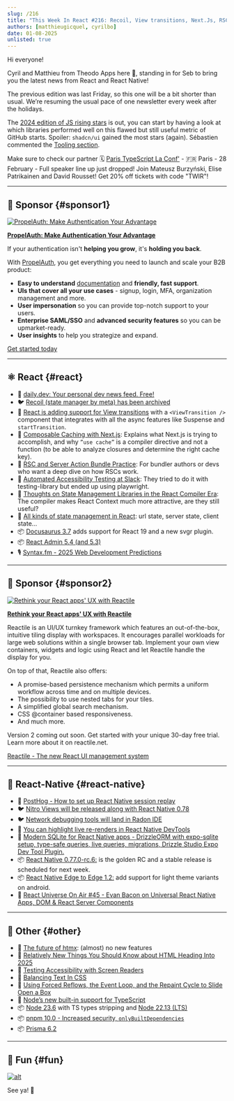 ```yaml
---
slug: /216
title: "This Week In React #216: Recoil, View transitions, Next.Js, RSC, A11y testing, React Compiler, Nitro Modules, Radon IDE, SQLite, RN edge-to-edge, htmx, Node, pnpm..."
authors: [matthieugicquel, cyrilbo]
date: 01-08-2025
unlisted: true
---
```


Hi everyone!

Cyril and Matthieu from Theodo Apps here 👋, standing in for Seb to bring you the latest news from React and React Native!

The previous edition was last Friday, so this one will be a bit shorter than usual. We’re resuming the usual pace of one newsletter every week after the holidays.

The [2024 edition of JS rising stars](https://risingstars.js.org/2024/en) is out, you can start by having a look at which libraries performed well on this flawed but still useful metric of GitHub starts. Spoiler: `shadcn/ui` gained the most stars (again). Sébastien commented the [Tooling section](https://risingstars.js.org/2024/en#section-build).

Make sure to check our partner 🗓️ [Paris TypeScript La Conf'](https://la-conf.typescript.paris/?utm_source=thisweekinreact) - 🇫🇷 Paris - 28 February - Full speaker line up just dropped! Join Mateusz Burzyński, Elise Patrikainen and David Rousset! Get 20% off tickets with code "TWIR"!

<!-- truncate -->


<Support />

---

## 💸 Sponsor {#sponsor1}

[![PropelAuth: Make Authentication Your Advantage](/emails/issues/216/PropelAuth.jpg)](https://www.propelauth.com/?utm_source=newsletter&utm_campaign=twinrjan82024)

**[PropelAuth: Make Authentication Your Advantage](https://www.propelauth.com/?utm_source=newsletter&utm_campaign=twinrjan82024)**

If your authentication isn't **helping you grow**, it's **holding you back**.

With [PropelAuth](https://www.propelauth.com/?utm_source=newsletter&utm_campaign=twinrjan82024), you get everything you need to launch and scale your B2B product:

- **Easy to understand** [documentation](https://docs.propelauth.com/?utm_source=newsletter&utm_campaign=twinrjan82024) and **friendly, fast support**.
- **UIs that cover all your use cases** - signup, login, MFA, organization management and more.
- **User impersonation** so you can provide top-notch support to your users.
- **Enterprise SAML/SSO** and **advanced security features** so you can be upmarket-ready.
- **User insights** to help you strategize and expand.

[Get started today](https://www.propelauth.com/?utm_source=newsletter&utm_campaign=twinrjan82024)

---

## ⚛️ React {#react}

- 💸 [daily.dev: Your personal dev news feed. Free!](https://daily.dev/w/this-week-in-react)
- 🐦 [Recoil (state manager by meta) has been archived](https://x.com/dai_shi/status/1875910305802514649)
- 👀 [React is adding support for View transitions](https://github.com/facebook/react/pull/31975) with a `<ViewTransition />` component that integrates with all the async features like Suspense and `startTransition`.
- 📜 [Composable Caching with Next.js](https://nextjs.org/blog/composable-caching): Explains what Next.js is trying to accomplish, and why `”use cache”` is a compiler directive and not a function (to be able to analyze closures and determine the right cache key).
- 📜 [RSC and Server Action Bundle Practice](https://github.com/orgs/web-infra-dev/discussions/23): For bundler authors or devs who want a deep dive on how RSCs work.
- 📜 [Automated Accessibility Testing at Slack](https://slack.engineering/automated-accessibility-testing-at-slack/): They tried to do it with testing-library but ended up using playwright.
- 📜 [Thoughts on State Management Libraries in the React Compiler Era](https://blog.axlight.com/posts/thoughts-on-state-management-libraries-in-the-react-compiler-era/): The compiler makes React Context much more attractive, are they still useful?
- 📜 [All kinds of state management in React](https://www.typeonce.dev/article/all-kinds-of-state-management-in-react): url state, server state, client state…
- 📦 [Docusaurus 3.7](https://docusaurus.io/blog/releases/3.7) adds support for React 19 and a new svgr plugin.
- 📦 [React Admin 5.4 (and 5.3)](https://marmelab.com/blog/2025/01/08/react-admin-january-2025-update.html)
- 🎙️ [Syntax.fm - 2025 Web Development Predictions](https://syntax.fm/show/866/2025-web-development-predictions)

<SubscribeFormEmbed placement="middle" />

---

## 💸 Sponsor {#sponsor2}

[![Rethink your React apps' UX with Reactile](/emails/issues/216/reactile.jpg)](https://www.reactile.net/?utm_source=ThisweekinReact)

**[Rethink your React apps' UX with Reactile](https://www.reactile.net/?utm_source=ThisweekinReact)**

Reactile is an UI/UX turnkey framework which features an out-of-the-box, intuitive tiling display with workspaces. It encourages parallel workloads for large web solutions within a single browser tab. Implement your own view containers, widgets and logic using React and let Reactile handle the display for you.

On top of that, Reactile also offers:

- A promise-based persistence mechanism which permits a uniform workflow across time and on multiple devices.
- The possibility to use nested tabs for your tiles.
- A simplified global search mechanism.
- CSS @container based responsiveness.
- And much more.

Version 2 coming out soon. Get started with your unique 30-day free trial. Learn more about it on reactile.net.

[Reactile - The new React UI management system](https://www.reactile.net/price?utm_source=ThisweekinReact)

---

## 📱 React-Native {#react-native}

- 💸 [PostHog - How to set up React Native session replay](https://dub.link/twir-jan8)
- 🐦 [Nitro Views will be released along with React Native 0.78](https://x.com/mrousavy/status/1876559810784833930)
- 🐦 [Network debugging tools will land in Radon IDE](https://x.com/kzzzf/status/1875211071231025353)
- 📖 [You can highlight live re-renders in React Native DevTools](https://reactnative.dev/docs/react-native-devtools#react-components)
- 📜 [Modern SQLite for React Native apps - DrizzleORM with expo-sqlite setup, type-safe queries, live queries, migrations, Drizzle Studio Expo Dev Tool Plugin.](https://expo.dev/blog/modern-sqlite-for-react-native-apps)
- 📦 [React Native 0.77.0-rc.6:](https://github.com/facebook/react-native/releases/tag/v0.77.0-rc.6) is the golden RC and a stable release is scheduled for next week.
- 📦 [React Native Edge to Edge 1.2:](https://github.com/zoontek/react-native-edge-to-edge/releases/tag/1.2.0) add support for light theme variants on android.
- 🎥 [React Universe On Air #45 - Evan Bacon on Universal React Native Apps, DOM & React Server Components](https://www.youtube.com/watch?v=rA7E3rGKSZw)

---

## 🔀 Other {#other}

- 📜 [The future of htmx](https://htmx.org/essays/future/): (almost) no new features
- 📜 [Relatively New Things You Should Know about HTML Heading Into 2025](https://frontendmasters.com/blog/bone-up-html-2025/)
- 📜 [Testing Accessibility with Screen Readers](https://www.epicweb.dev/testing-accessibility-with-screen-readers)
- 📜 [Balancing Text In CSS](https://ishadeed.com/article/balancing-text-css/)
- 📜 [Using Forced Reflows, the Event Loop, and the Repaint Cycle to Slide Open a Box](https://macarthur.me/posts/box/)
- 📜 [Node’s new built-in support for TypeScript](https://2ality.com/2025/01/nodejs-strip-type.html)
- 📦 [Node 23.6](https://nodejs.org/en/blog/release/v23.6.0) with TS types stripping and [Node 22.13 (LTS)](https://nodejs.org/en/blog/release/v22.13.0)
- 📦 [pnpm 10.0 - Increased security, `onlyBuiltDependencies`](https://github.com/pnpm/pnpm/releases/tag/v10.0.0)
- 📦 [Prisma 6.2](https://github.com/prisma/prisma/releases/tag/6.2.0)

---

## 🤭 Fun {#fun}

[![alt](/emails/issues/216/meme.jpg)](https://x.com/jordwalke/status/1875336115009573268)

See ya! 👋
